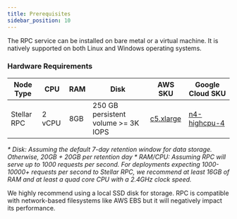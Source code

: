 ```yaml
---
title: Prerequisites
sidebar_position: 10
---
```


The RPC service can be installed on bare metal or a virtual machine. It is natively supported on both Linux and Windows operating systems.

### Hardware Requirements

| Node Type | CPU | RAM | Disk | AWS SKU | Google Cloud SKU |
| --- | --- | --- | --- | --- | --- |
| Stellar RPC | 2 vCPU | 8GB | 250 GB persistent volume >= 3K IOPS | [c5.xlarge] | [n4-highcpu-4] |

_\* Disk: Assuming the default 7-day retention window for data storage. Otherwise, 20GB + 20GB per retention day_ _\* RAM/CPU: Assuming RPC will serve up to 1000 requests per second. For deployments expecting 1000-10000+ requests per second to Stellar RPC, we recommend at least 16GB of RAM and at least a quad core CPU with a 2.4GHz clock speed._

We highly recommend using a local SSD disk for storage. RPC is compatible with network-based filesystems like AWS EBS but it will negatively impact its performance.

[c5.xlarge]: https://aws.amazon.com/ec2/instance-types/c5/
[n4-highcpu-4]: https://cloud.google.com/compute/docs/general-purpose-machines#n4-highcpu

